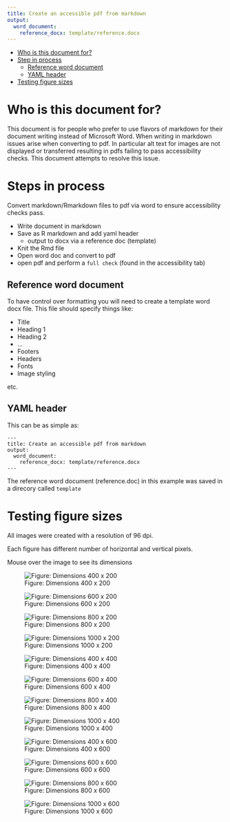```yaml
---
title: Create an accessible pdf from markdown
output: 
  word_document: 
    reference_docx: template/reference.docx
---
```


- [Who is this document for?](#who-is-this-document-for)
- [Step in process](#steps-in-process)
  - [Reference word document](#reference-word-document)
  - [YAML header](#yaml-header)
- [Testing figure sizes](#testing-figure-sizes)


# Who is this document for?

This document is for people who prefer to use flavors of markdown for their document writing instead of Microsoft Word.
When writing in markdown issues arise when converting to pdf. In particular alt text for images are not displayed or transferred resulting in pdfs failing to pass accessibility checks. This document attempts to resolve this issue.

# Steps in process

Convert markdown/Rmarkdown files to pdf via word to ensure accessibility checks pass.

* Write document in markdown
* Save as R markdown and add yaml header
    + output to docx via a reference doc (template)
* Knit the Rmd file
* Open word doc and convert to pdf
* open pdf and perform a `full check` (found in the accessibility tab)

## Reference word document

To have control over formatting you will need to create a template word docx file.
This file should specify things like:

* Title
* Heading 1
* Heading 2
* ...
* Footers
* Headers
* Fonts
* Image styling

etc.

## YAML header

This can be as simple as:

```
---
title: Create an accessible pdf from markdown
output: 
  word_document: 
    reference_docx: template/reference.docx
---

```

The reference word document (reference.doc) in this example was saved in a direcory called `template`


# Testing figure sizes

All images were created with a resolution of 96 dpi.

Each figure has different number of horizontal and vertical pixels. 

Mouse over the image to see its dimensions



![Figure: Dimensions 400 x 200](figures/test1.png "Test1") 

![Figure: Dimensions 600 x 200](figures/test5.png "Test5") 

![Figure: Dimensions 800 x 200](figures/test9.png "Test9") 

![Figure: Dimensions 1000 x 200](figures/test13.png "Test13") 

![Figure: Dimensions 400 x 400](figures/test2.png "Test2" ) 

![Figure: Dimensions 600 x 400](figures/test6.png "Test6") 

![Figure: Dimensions 800 x 400](figures/test10.png "Test10") 

![Figure: Dimensions 1000 x 400](figures/test14.png "Test14") 

![Figure: Dimensions 400 x 600](figures/test3.png "Test3") 

![Figure: Dimensions 600 x 600](figures/test7.png "Test7") 

![Figure: Dimensions 800 x 600](figures/test11.png "Test11") 

![Figure: Dimensions 1000 x 600](figures/test15.png "Test15") 